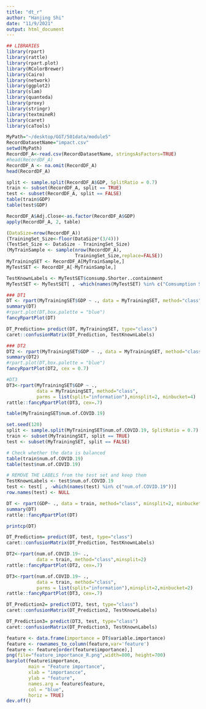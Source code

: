 ```yaml
---
title: "dt_r"
author: "Hanjing Shi"
date: "11/9/2021"
output: html_document
---
```


```r
## LIBRARIES
library(rpart)  
library(rattle)  
library(rpart.plot)
library(RColorBrewer)
library(Cairo)
library(network)
library(ggplot2)
library(slam)
library(quanteda)
library(proxy)
library(stringr)
library(textmineR)
library(caret)
library(caTools)
```



```r
MyPath="~/desktop/GGT/501data/module5"
RecordDatasetName="impact.csv"
setwd(MyPath)
RecordDF_A<-read.csv(RecordDatasetName, stringsAsFactors=TRUE)
#head(RecordDF_A)
RecordDF_A <- na.omit(RecordDF_A)
head(RecordDF_A)
```


```r
split <- sample.split(RecordDF_A$GDP, SplitRatio = 0.7)
train <- subset(RecordDF_A, split == TRUE)
test <- subset(RecordDF_A, split == FALSE)
table(train$GDP)
table(test$GDP)
```



```r
RecordDF_A$Adj.Close<-as.factor(RecordDF_A$GDP)
apply(RecordDF_A, 2, table)

(DataSize=nrow(RecordDF_A))
(TrainingSet_Size<-floor(DataSize*(3/4))) 
(TestSet_Size <- DataSize - TrainingSet_Size)
(MyTrainSample <- sample(nrow(RecordDF_A),
                         TrainingSet_Size,replace=FALSE))
MyTrainingSET <- RecordDF_A[MyTrainSample,]
MyTestSET <- RecordDF_A[-MyTrainSample,]

TestKnownLabels <- MyTestSET$consump.Shorter..containment
MyTestSET <- MyTestSET[ , -which(names(MyTestSET) %in% c("Comsumption Stock"))]
```


```r
### DT1
DT <- rpart(MyTrainingSET$GDP ~ ., data = MyTrainingSET, method="class", minsplit=2, minbucket=1)
summary(DT)
#rpart.plot(DT,box.palette = "blue")
fancyRpartPlot(DT)
```
```r
DT_Prediction= predict(DT, MyTrainingSET, type="class")
caret::confusionMatrix(DT_Prediction, TestKnownLabels)
```

```r
### DT2
DT2 <- rpart(MyTrainingSET$GDP ~ ., data = MyTrainingSET, method="class", minsplit=2, minbucket=4)
summary(DT2)
#rpart.plot(DT,box.palette = "blue")
fancyRpartPlot(DT2, cex = 0.7)
```

```r
#DT3
DT3<-rpart(MyTrainingSET$GDP ~ ., 
           data = MyTrainingSET, method="class",
           parms = list(split="information"),minsplit=2, minbucket=4)
rattle::fancyRpartPlot(DT3, cex=.7)
```
```r
table(MyTrainingSET$num.of.COVID.19)

set.seed(120)
split <- sample.split(MyTrainingSET$num.of.COVID.19, SplitRatio = 0.7)
train <- subset(MyTrainingSET, split == TRUE)
test <- subset(MyTrainingSET, split == FALSE)

# Check whether the data is balanced
table(train$num.of.COVID.19)
table(test$num.of.COVID.19)

# REMOVE THE LABELS from the test set and keep them
TestKnownLabels <- test$num.of.COVID.19
test <- test[ , -which(names(test) %in% c("num.of.COVID.19"))]
row.names(test) <- NULL
```
```r
DT <- rpart(GDP~ ., data = train, method="class", minsplit=2, minbucket=2)
summary(DT)
rattle::fancyRpartPlot(DT)

```
```r
printcp(DT) 
```
```r

DT_Prediction= predict(DT, test, type="class")
caret::confusionMatrix(DT_Prediction, TestKnownLabels)

```
```r
DT2<-rpart(num.of.COVID.19~ ., 
           data = train, method="class",minsplit=2)
rattle::fancyRpartPlot(DT2, cex=.7)


```
```r
DT3<-rpart(num.of.COVID.19~ ., 
           data = train, method="class",
           parms = list(split="information"),minsplit=2,minbucket=2)
rattle::fancyRpartPlot(DT3, cex=.7)

```

```r
DT_Prediction2= predict(DT2, test, type="class")
caret::confusionMatrix(DT_Prediction2, TestKnownLabels)

DT_Prediction3= predict(DT3, test, type="class")
caret::confusionMatrix(DT_Prediction3, TestKnownLabels)

```
```r
feature <- data.frame(importance = DT$variable.importance)  
feature <- rownames_to_column(feature,var='feature')
feature <- feature[order(feature$importance),]
png(file="feature_importance_R.png",width=800, height=700)
barplot(feature$importance,
        main = "Feature importance",
        xlab = "importancce",
        ylab = "feature",
        names.arg = feature$feature,
        col = "blue",
        horiz = TRUE)
dev.off()
```

